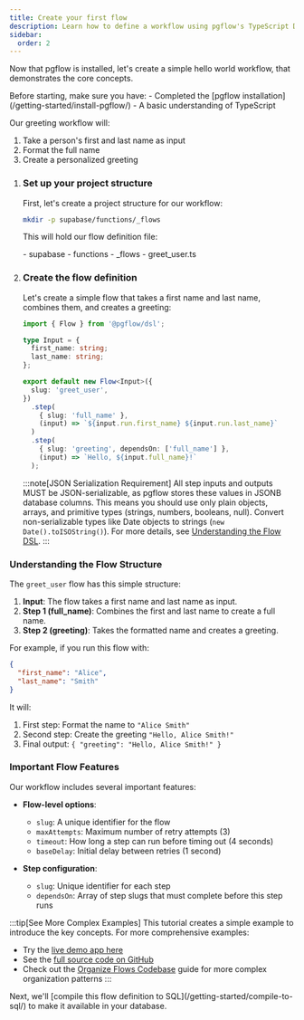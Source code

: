 ```yaml
---
title: Create your first flow
description: Learn how to define a workflow using pgflow's TypeScript DSL
sidebar:
  order: 2
---
```



Now that pgflow is installed, let's create a simple hello world workflow, that demonstrates the core concepts.

<Aside type="caution" title="Prerequisites">
Before starting, make sure you have:
- Completed the [pgflow installation](/getting-started/install-pgflow/)
- A basic understanding of TypeScript
</Aside>

Our greeting workflow will:
1. Take a person's first and last name as input
2. Format the full name
3. Create a personalized greeting

<Steps>

1. ### Set up your project structure

    First, let's create a project structure for our workflow:

    ```bash frame="none"
    mkdir -p supabase/functions/_flows
    ```

    This will hold our flow definition file:

    <FileTree>
    - supabase
      - functions
        - _flows
          - greet_user.ts
    </FileTree>

2. ### Create the flow definition

    Let's create a simple flow that takes a first name and last name, combines them, and creates a greeting:

    ```typescript title="supabase/functions/_flows/greet_user.ts"
    import { Flow } from '@pgflow/dsl';

    type Input = {
      first_name: string;
      last_name: string;
    };

    export default new Flow<Input>({
      slug: 'greet_user',
    })
      .step(
        { slug: 'full_name' },
        (input) => `${input.run.first_name} ${input.run.last_name}`
      )
      .step(
        { slug: 'greeting', dependsOn: ['full_name'] },
        (input) => `Hello, ${input.full_name}!`
      );
    ```

    :::note[JSON Serialization Requirement]
    All step inputs and outputs MUST be JSON-serializable, as pgflow stores these values in JSONB database columns.
    This means you should use only plain objects, arrays, and primitive types (strings, numbers, booleans, null).
    Convert non-serializable types like Date objects to strings (`new Date().toISOString()`).
    For more details, see [Understanding the Flow DSL](/explanations/flow-dsl/#json-serialization-requirements).
    :::

</Steps>

### Understanding the Flow Structure

The `greet_user` flow has this simple structure:

1. **Input**: The flow takes a first name and last name as input.
2. **Step 1 (full_name)**: Combines the first and last name to create a full name.
3. **Step 2 (greeting)**: Takes the formatted name and creates a greeting.

For example, if you run this flow with:
```json
{
  "first_name": "Alice",
  "last_name": "Smith"
}
```

It will:
1. First step: Format the name to `"Alice Smith"`
2. Second step: Create the greeting `"Hello, Alice Smith!"`
3. Final output: `{ "greeting": "Hello, Alice Smith!" }`

### Important Flow Features

Our workflow includes several important features:

- **Flow-level options**:
  - `slug`: A unique identifier for the flow
  - `maxAttempts`: Maximum number of retry attempts (3)
  - `timeout`: How long a step can run before timing out (4 seconds)
  - `baseDelay`: Initial delay between retries (1 second)

- **Step configuration**:
  - `slug`: Unique identifier for each step
  - `dependsOn`: Array of step slugs that must complete before this step runs

:::tip[See More Complex Examples]
This tutorial creates a simple example to introduce the key concepts. For more comprehensive examples:
- Try the [live demo app here](https://pgflow-demo.netlify.app/)
- See the [full source code on GitHub](https://github.com/pgflow-dev/pgflow/tree/main/examples/playground/supabase/functions)
- Check out the [Organize Flows Codebase](/how-to/organize-flows-codebase/) guide for more complex organization patterns
:::


<Aside>
Next, we'll [compile this flow definition to SQL](/getting-started/compile-to-sql/) to make it available in your database.
</Aside>
